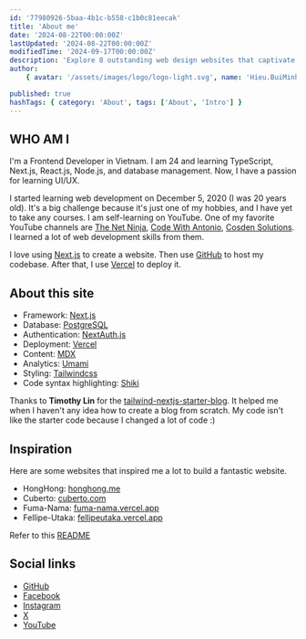 ```yaml
---
id: '77980926-5baa-4b1c-b558-c1b0c81eecak'
title: 'About me'
date: '2024-08-22T00:00:00Z'
lastUpdated: '2024-08-22T00:00:00Z'
modifiedTime: '2024-09-17T00:00:00Z'
description: 'Explore 8 outstanding web design websites that captivate and inspire. Elevate your design game with these top-notch platforms.'
author:
    { avatar: '/assets/images/logo/logo-light.svg', name: 'Hieu.BuiMinh', github: 'https://github.com/Hieu-BuiMinh' }

published: true
hashTags: { category: 'About', tags: ['About', 'Intro'] }
---
```


## WHO AM I

I'm a Frontend Developer in Vietnam. I am 24 and learning TypeScript, Next.js, React.js, Node.js, and database management. Now, I have a passion for learning UI/UX.

I started learning web development on December 5, 2020 (I was 20 years old). It's a big challenge because it's just one of my hobbies, and I have yet to take any courses. I am self-learning on YouTube. One of my favorite YouTube channels are [The Net Ninja](https://www.youtube.com/@NetNinja), [Code With Antonio](https://www.youtube.com/@codewithantonio), [Cosden Solutions](https://www.youtube.com/@cosdensolutions). I learned a lot of web development skills from them.

I love using [Next.js](https://nextjs.org/) to create a website. Then use [GitHub](https://github.com) to host my codebase. After that, I use [Vercel](https://vercel.com) to deploy it.

## About this site

-   Framework: [Next.js](https://nextjs.org/)
-   Database: [PostgreSQL](https://www.postgresql.org/)
-   Authentication: [NextAuth.js](https://next-auth.js.org/)
-   Deployment: [Vercel](https://vercel.com)
-   Content: [MDX](https://velite.js.org/)
-   Analytics: [Umami](https://github.com/umami-software/umami)
-   Styling: [Tailwindcss](https://tailwindcss.com)
-   Code syntax highlighting: [Shiki](https://github.com/shikijs/shiki)

Thanks to **Timothy Lin** for the
[tailwind-nextjs-starter-blog](https://github.com/timlrx/tailwind-nextjs-starter-blog). It helped me when I haven't any idea how to create a blog from scratch. My code isn't like the starter code because I changed a lot of code :)

## Inspiration

Here are some websites that inspired me a lot to build a fantastic website.

-   HongHong: [honghong.me](https://honghong.me/)
-   Cuberto: [cuberto.com](https://cuberto.com/)
-   Fuma-Nama: [fuma-nama.vercel.app](https://fuma-nama.vercel.app/)
-   Fellipe-Utaka: [fellipeutaka.vercel.app](https://fellipeutaka.vercel.app)

Refer to this [README](https://github.com/techwithanirudh/shadcn-portfolio)

## Social links

-   [GitHub](https://github.com/Hieu-BuiMinh)
-   [Facebook](https://www.facebook.com/hieu.buiminh.37)
-   [Instagram](https://www.instagram.com/walter.02.12/)
-   [X](https://x.com/Walter_BM_777)
-   [YouTube](https://www.youtube.com/@-warlock.b.m-8758/playlists)

